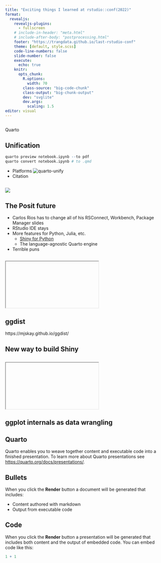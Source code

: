 ```yaml
---
title: "Exciting things I learned at rstudio::conf(2022)"
format:
  revealjs:
    revealjs-plugins:
      - fullscreen
    # include-in-header: "meta.html"
    # include-after-body: "postprocessing.html"
    footer: "https://trangdata.github.io/last-rstudio-conf"
    theme: [default, style.scss]
    code-line-numbers: false
    slide-number: false
    execute:
      echo: true
    knitr:
      opts_chunk: 
        R.options:
          width: 70
        class-source: "big-code-chunk"
        class-output: "big-chunk-output"
        dev: "svglite"
        dev.args:
          scaling: 1.5
editor: visual
---
```


##  {background="#b1cfeb"}

[Quarto]{.centered-slide-text} <!-- the new Rmarkdown/Jupyter -->

##  {background="white" background-iframe="https://quarto.org/#hello-quarto"}

## Unification

<!-- -   Languages: -->
```r
quarto preview notebook.ipynb --to pdf
quarto convert notebook.ipynb # to .qmd
```

-   Platforms ![quarto-unify](quarto-unify.png)
-   Citation

##  {background="#292f2c"}

![](https://d33wubrfki0l68.cloudfront.net/f567102197110696f30ee8983050ecdb994adf8c/59526/blog/rstudio-is-becoming-posit/thumbnail_hub4076432a9bd62034697fb6bf5e4d30a_143092_2220x0_resize_q75_box.jpg){.r-stretch}

<!-- [RStudio → Posit]{.centered-slide-text} -->

## The Posit future

-   Carlos Rios has to change all of his RSConnect, Workbench, Package Manager slides
-   RStudio IDE stays
-   More features for Python, Julia, etc.
    -   [Shiny for Python](https://shiny.rstudio.com/py/)
    -   The language-agnostic Quarto engine
-   Terrible puns

## 

<iframe class="stretch" data-src="https://art-from-code.netlify.app/" title="https://art-from-code.netlify.app/">

</iframe>

## ggdist

https://mjskay.github.io/ggdist/

## New way to build Shiny

##  {background="#f6f9fb" fullscreen="true"}

<!-- Iframe doesn't seem work properly with self-contained. -->

<iframe class="stretch" data-src="https://quarto.org/" title="https://quarto.org/">

</iframe>

## ggplot internals as data wrangling {.nostretch}

## Quarto

Quarto enables you to weave together content and executable code into a finished presentation.
To learn more about Quarto presentations see <https://quarto.org/docs/presentations/>.

## Bullets

When you click the **Render** button a document will be generated that includes:

-   Content authored with markdown
-   Output from executable code

## Code

When you click the **Render** button a presentation will be generated that includes both content and the output of embedded code.
You can embed code like this:

```r
1 + 1
```
